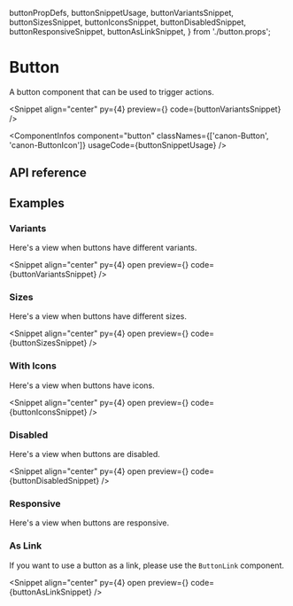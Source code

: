   buttonPropDefs,
  buttonSnippetUsage,
  buttonVariantsSnippet,
  buttonSizesSnippet,
  buttonIconsSnippet,
  buttonDisabledSnippet,
  buttonResponsiveSnippet,
  buttonAsLinkSnippet,
} from './button.props';

# Button

A button component that can be used to trigger actions.

<Snippet
  align="center"
  py={4}
  preview={<ButtonSnippet story="Variants" />}
  code={buttonVariantsSnippet}
/>

<ComponentInfos
  component="button"
  classNames={['canon-Button', 'canon-ButtonIcon']}
  usageCode={buttonSnippetUsage}
/>

## API reference

<PropsTable data={buttonPropDefs} />

## Examples

### Variants

Here's a view when buttons have different variants.

<Snippet
  align="center"
  py={4}
  open
  preview={<ButtonSnippet story="Variants" />}
  code={buttonVariantsSnippet}
/>

### Sizes

Here's a view when buttons have different sizes.

<Snippet
  align="center"
  py={4}
  open
  preview={<ButtonSnippet story="Sizes" />}
  code={buttonSizesSnippet}
/>

### With Icons

Here's a view when buttons have icons.

<Snippet
  align="center"
  py={4}
  open
  preview={<ButtonSnippet story="WithIcons" />}
  code={buttonIconsSnippet}
/>

### Disabled

Here's a view when buttons are disabled.

<Snippet
  align="center"
  py={4}
  open
  preview={<ButtonSnippet story="Disabled" />}
  code={buttonDisabledSnippet}
/>

### Responsive

Here's a view when buttons are responsive.

<CodeBlock code={buttonResponsiveSnippet} />

### As Link

If you want to use a button as a link, please use the `ButtonLink` component.

<Snippet
  align="center"
  py={4}
  open
  preview={<ButtonLinkSnippet story="Variants" />}
  code={buttonAsLinkSnippet}
/>
